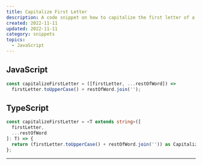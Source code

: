 ```yaml
---
title: Capitalize First Letter
description: A code snippet on how to capitalize the first letter of a string.  Includes a TypeScript example as well.
created: 2022-11-11
updated: 2022-11-11
category: snippets
topics:
  - JavaScript
---
```


## JavaScript

```js
const capitalizeFirstLetter = ([firstLetter, ...restOfWord]) =>
  firstLetter.toUpperCase() + restOfWord.join('');
```

## TypeScript

```ts
const capitalizeFirstLetter = <T extends string>([
  firstLetter,
  ...restOfWord
]: T) => {
  return (firstLetter.toUpperCase() + restOfWord.join('')) as Capitalize<T>;
};
```

---

<LastUpdated updated={updated} />
